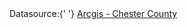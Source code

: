 <div
	id="chartContainer"
	style="height: 100%; min-height: 600px; width: 100%;"
></div>
<div style="margin-top: 20px;">
	Datasource:{' '}
	<a
		href="https://chesco.maps.arcgis.com/apps/opsdashboard/index.html#/975082d579454c3ca7877db0a44e61ca"
		>Arcgis - Chester County</a
	>
</div>
<script type="text/javascript" src="http://localhost:8000/js/covid-data.js"></script>
<script src="https://canvasjs.com/assets/script/jquery-1.11.1.min.js"></script>
<script src="https://canvasjs.com/assets/script/canvasjs.min.js"></script>
